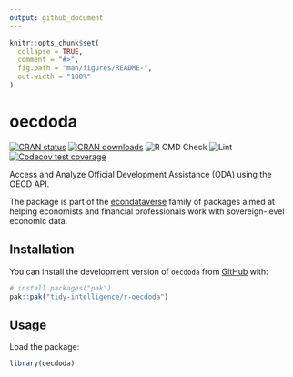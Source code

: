 ```yaml
---
output: github_document
---
```


<!-- README.md is generated from README.Rmd. Please edit that file -->

```r
knitr::opts_chunk$set(
  collapse = TRUE,
  comment = "#>",
  fig.path = "man/figures/README-",
  out.width = "100%"
)
```

# oecdoda

<!-- badges: start -->
[![CRAN status](https://www.r-pkg.org/badges/version/oecdoda)](https://cran.r-project.org/package=oecdoda)
[![CRAN downloads](https://cranlogs.r-pkg.org/badges/oecdoda)](https://cran.r-project.org/package=oecdoda)
![R CMD Check](https://github.com/tidy-intelligence/r-oecdoda/actions/workflows/R-CMD-check.yaml/badge.svg)
![Lint](https://github.com/tidy-intelligence/r-oecdoda/actions/workflows/lint.yaml/badge.svg)
[![Codecov test coverage](https://codecov.io/gh/tidy-intelligence/r-oecdoda/graph/badge.svg)](https://app.codecov.io/gh/tidy-intelligence/r-oecdoda)
<!-- badges: end -->

  Access and Analyze Official Development Assistance (ODA) using the OECD API.

 The package is part of the [econdataverse](https://www.econdataverse.org/) family of packages aimed at helping economists and financial professionals work with sovereign-level economic data.

## Installation

<!-- You can install `oecdoda` from [CRAN](https://cran.r-project.org/package=oecdoda) via:

``` r
install.packages("oecdoda")
``` -->

You can install the development version of `oecdoda` from [GitHub](https://github.com/tidy-intelligence/r-oecdoda) with:

``` r
# install.packages("pak")
pak::pak("tidy-intelligence/r-oecdoda")
```

## Usage

Load the package:
```r
library(oecdoda)
```


